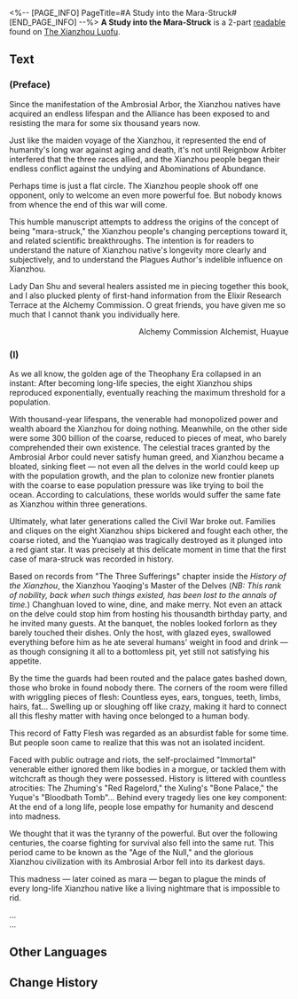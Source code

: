 <%-- [PAGE_INFO]
PageTitle=#A Study into the Mara-Struck#
[END_PAGE_INFO] --%>
{{Readable Infobox
|id           = 186
|partIds      = 190401;190402
|title        = 
|image        = Item Xianzhou Parchment.png
|world        = The Xianzhou Luofu
|parts        = 2
|author       = <!--to be added-->
|description  = A thesis by the Alchemy Commission verifying the origin of and research into mara afflicting the Xianzhou natives.
|part1        = (Preface)
|source1      = {{cx|Source missing}}
|part2        = (I)
|source2      = {{cx|Source missing}}
|characters   = 
|factions     = 
}}
'''A Study into the Mara-Struck''' is a 2-part [[readable]] found on [[The Xianzhou Luofu]].
<!--
==Location==
{{Map Embed|<map name>|<marker id>}}
-->
==Text==
===(Preface)===
<div align="center">{{Size|36|A Study into the Mara-Struck: Introduction}}</div>

Since the manifestation of the Ambrosial Arbor, the Xianzhou natives have acquired an endless lifespan and the Alliance has been exposed to and resisting the mara for some six thousand years now.

Just like the maiden voyage of the Xianzhou, it represented the end of humanity's long war against aging and death, it's not until Reignbow Arbiter interfered that the three races allied, and the Xianzhou people began their endless conflict against the undying and Abominations of Abundance.

Perhaps time is just a flat circle. The Xianzhou people shook off one opponent, only to welcome an even more powerful foe. But nobody knows from whence the end of this war will come.

This humble manuscript attempts to address the origins of the concept of being "mara-struck," the Xianzhou people's changing perceptions toward it, and related scientific breakthroughs. The intention is for readers to understand the nature of Xianzhou native's longevity more clearly and subjectively, and to understand the Plagues Author's indelible influence on Xianzhou.

Lady Dan Shu and several healers assisted me in piecing together this book, and I also plucked plenty of first-hand information from the Elixir Research Terrace at the Alchemy Commission. O great friends, you have given me so much that I cannot thank you individually here.

<div align="right">Alchemy Commission Alchemist, Huayue</div>

===(I)===
<div align="center">{{Size|32|'''Origins'''}}</div>

As we all know, the golden age of the Theophany Era collapsed in an instant: After becoming long-life species, the eight Xianzhou ships reproduced exponentially, eventually reaching the maximum threshold for a population.

With thousand-year lifespans, the venerable had monopolized power and wealth aboard the Xianzhou for doing nothing. Meanwhile, on the other side were some 300 billion of the coarse, reduced to pieces of meat, who barely comprehended their own existence. The celestial traces granted by the Ambrosial Arbor could never satisfy human greed, and Xianzhou became a bloated, sinking fleet &mdash; not even all the delves in the world could keep up with the population growth, and the plan to colonize new frontier planets with the coarse to ease population pressure was like trying to boil the ocean. According to calculations, these worlds would suffer the same fate as Xianzhou within three generations.

Ultimately, what later generations called the Civil War broke out. Families and cliques on the eight Xianzhou ships bickered and fought each other, the coarse rioted, and the Yuanqiao was tragically destroyed as it plunged into a red giant star. It was precisely at this delicate moment in time that the first case of mara-struck was recorded in history.

Based on records from "The Three Sufferings" chapter inside the ''History of the Xianzhou'', the Xianzhou Yaoqing's Master of the Delves (''NB: This rank of nobility, back when such things existed, has been lost to the annals of time.'') Changhuan loved to wine, dine, and make merry. Not even an attack on the delve could stop him from hosting his thousandth birthday party, and he invited many guests. At the banquet, the nobles looked forlorn as they barely touched their dishes. Only the host, with glazed eyes, swallowed everything before him as he ate several humans' weight in food and drink &mdash; as though consigning it all to a bottomless pit, yet still not satisfying his appetite.

By the time the guards had been routed and the palace gates bashed down, those who broke in found nobody there. The corners of the room were filled with wriggling pieces of flesh: Countless eyes, ears, tongues, teeth, limbs, hairs, fat... Swelling up or sloughing off like crazy, making it hard to connect all this fleshy matter with having once belonged to a human body.

This record of Fatty Flesh was regarded as an absurdist fable for some time. But people soon came to realize that this was not an isolated incident.

Faced with public outrage and riots, the self-proclaimed "Immortal" venerable either ignored them like bodies in a morgue, or tackled them with witchcraft as though they were possessed. History is littered with countless atrocities: The Zhuming's "Red Ragelord," the Xuling's "Bone Palace," the Yuque's "Bloodbath Tomb"... Behind every tragedy lies one key component: At the end of a long life, people lose empathy for humanity and descend into madness.

We thought that it was the tyranny of the powerful. But over the following centuries, the coarse fighting for survival also fell into the same rut. This period came to be known as the "Age of the Null," and the glorious Xianzhou civilization with its Ambrosial Arbor fell into its darkest days.

This madness &mdash; later coined as mara &mdash; began to plague the minds of every long-life Xianzhou native like a living nightmare that is impossible to rid.

...<br />...

<!--
==Trivia==
* 
-->
==Other Languages==
{{Other Languages
|en   = A Study into the Mara-Struck
|zhs  = 魔阴身考
|zht  = 魔陰身考
|ja   = 魔陰の身の考証
|ko   = 마각의 몸 연구
|es   = Estudio de los poseídos por Mara
|fr   = Une étude du mara
|ru   = Исследование поражённых Марой
|th   = การศึกษาค้นคว้า Mara-Struck
|vi   = Khảo Nghiệm Xác Nhập Ma
|de   = Eine Studie über die Mara-Befallenen
|id   = Penelitian tentang Terserang Mara
|pt   = Um Estudo Sobre os Marafílicos
}}

==Change History==
{{Change History|1.0}}